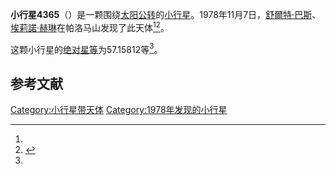 {{Infobox planet
| bgcolour = #FFFFC0
| name = 4365 Ivanova
| symbol = 
| image = 
| caption = 
| discovery = yes
| discovery_ref = 
| discoverer = [[舒爾特·巴斯|舒爾特·巴斯]]、[[埃莉諾·赫琳|埃莉諾·赫琳]]
| discovery_site = [[帕洛马山|帕洛马山]] 
| discovered = 1978年11月7日
| designations = yes
| mp_name = 
| named_after = 
| alt_names = 1978 VH8/ 1963 TH / 1977 RV8 / 1980 FQ9 / 1982 UD / 1987 SD5
| mp_category = [[主带小行星|主带小行星]]
| orbit_ref = <ref name="a">[http://ssd.jpl.nasa.gov/sbdb.cgi?sstr=4365 4365 Ivanova] {{Wayback|url=http://ssd.jpl.nasa.gov/sbdb.cgi?sstr=4365 |date=20201124004928 }}，小行星數據庫瀏覽器（JPL Small-Body Database Browser）－[[美国国家航空航天局|美国国家航空航天局]]喷气推进实验室</ref>
| epoch = 2456400.5 (2013年4月18日更新)
| aphelion = {{convert|3.0022128|AU|km|3|abbr=on|lk=out}}
| perihelion = {{convert|2.7002296|AU|km|3|abbr=on}}
| semimajor = {{convert|2.8512212|AU|km|3|abbr=on}}
| eccentricity = 0.0529568
| period = 1758.509722 [[日|日]]<br />4.81[[儒略年|儒略年]]
| avg_speed = 
| inclination = 1.04250
| asc_node = 244.68021
| mean_anomaly = 
| arg_peri = 57.15812
| satellites = 
| physical_characteristics = yes
| dimensions = 
| mass = 
| density = 
| surface_grav = 
| escape_velocity = 
| sidereal_day = 
| axial_tilt = 
| pole_ecliptic_lat = 
| pole_ecliptic_lon = 
| albedo = 
| temperatures= 
| temp_name1 = 
| mean_temp_1 = 
| max_temp_1 = 
| temp_name2 = 
| max_temp_2 = 
| spectral_type = 
| abs_magnitude = 57.15812
}}

'''小行星4365'''（{{lang-en|4365 Ivanova}}）是一颗围绕[[太阳|太阳]][[公转|公转]]的[[小行星|小行星]]。1978年11月7日，[[舒爾特·巴斯|舒爾特·巴斯]]、[[埃莉諾·赫琳|埃莉諾·赫琳]]在帕洛马山发现了此天体<ref name="a" /><ref>{{cite news|title=小行星列表|url=http://cfa-www.harvard.edu/iau/lists/NumberedMPs.txt|accessdate=2013-07-08|newspaper=哈佛大学|archive-date=2008-05-17|archive-url=https://web.archive.org/web/20080517010638/http://cfa-www.harvard.edu/iau/lists/NumberedMPs.txt|dead-url=no}}</ref>。

这颗小行星的[[绝对星等|绝对星等]]为57.15812等<ref name="a" />。

==参考文献==
{{reflist}}
{{Minor Planet Number|[[小行星4364|小行星4364]]|[[小行星4366|小行星4366]]}}

{{小天体}}

[[Category:小行星带天体|Category:小行星带天体]]
[[Category:1978年发现的小行星|Category:1978年发现的小行星]]

{{asteroid-stub}}